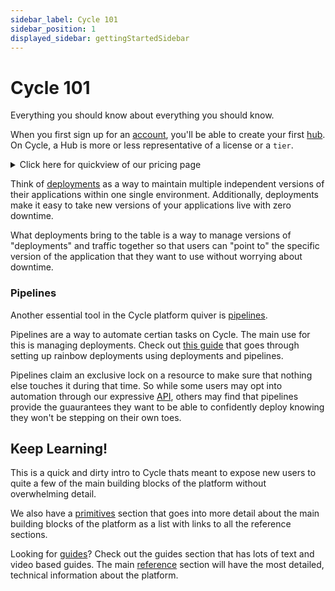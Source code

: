```yaml
---
sidebar_label: Cycle 101
sidebar_position: 1
displayed_sidebar: gettingStartedSidebar
---
```



# Cycle 101
Everything you should know about everything you should know. 

When you first sign up for an [account](/reference/accounts/), you'll be able to create your first [hub](/reference/hubs).  On Cycle, a Hub is more or less representative of a license or a `tier`.


<details>

  <summary>Click here for quickview of our pricing page</summary>

  <iframe 
    src="https://cycle.io/pricing" 
    width="100%" 
    height="500px" 
    style={{border: 0}}
    title="Cycle Pricing"
  />
  
</details>

You can see on this page there are three main tiers, `Lite`, `Startup`, and `Business`.  Each of these tiers represents a different monthly licesnse that includes a certain amount of resources, seats, and features included in the license (monthly). There is also an `Enterprise` tier that is custom and can be tailored to your specific needs.

The hub itself doesn't really "do" anything other than represent this space, but its  essential to have a hub set up so that you can start adding things like providers, servers, images, containers, and environments. 

## Providers and Servers 
The first thing you'll want to understand, once you have a hub set up, is how to add a provider and a server.  A provider is (generally) a cloud IaaS provider, and a server is a virtual (or bare metal) machine.  You can add a provider by clicking on on `Infrastructure` and then `Providers` in the left hand navigation, and then clicking the [`Add Provider`](/reference/infrastructure/providers/) button.  Once you've added a provider, you can add a server by clicking on the `Servers` tab in the left hand navigation, and then clicking the [`Add Server`](/reference/infrastructure/servers#add-server) button.


A server being online comes before anything else.  Environments and containers are dependent on having at least 1 server in place so there is somewhere to deploy to, as the server is the actual machine that the container(s) will run on. 

## Images
After provisioning the server (and making sure its online), the next thing to do is create an [image source](/reference/images/sources/) and image so that you can create a [container](/reference/containers). 

An image source is just a place where, as the user, you can define a location that Cycle can reach to pull all information to build your image from.  There are many different types, defined in the reference link above.  Once you have an image source, you can create an image from it.  An image is a snapshot of the files present at the point in time when the image was created.  You can create an image by clicking on the `Images` tab in the left hand navigation, then `Sources` followed by the [`Add Image`](/reference/images) button.


Once you have an image imported and the server online, it's time to create an environment and then deploy a container. 

## Environments and Deploying Your First Container 

If you're in a hurry and want to do this quickly, you can create an environment by clicking on the `Environments` tab in the left hand navigation, and then clicking the [`Add Environment`](/reference/environments) button.  Once you have an environment, you can deploy a container to it by clicking on the `Containers` tab in the left hand navigation, and then clicking the [`Add Container`](/reference/containers) button.

**BUT** 

Theres quite a bit more to learn here if you really want to understand whats going on. 

The envioronment itself represents something similar to a VPC or a network, and this environment will span all of the infrastructure of the cluster you've chosen during creating it.  

So if you have 3 different servers deployed to your cluster (lets say the cluster name is "production"), creating an environment with the `cluster` setting of `production` will create this network (or VPC) between those three servers.  This is important to understand because it means that any container deployed to this environment will be able to communicate with any other container deployed to this environment, regardless of which server they are on.  It's also important to note that adding servers to the cluster will automatically include them in the network (VPC) of the environment and removing them will remove them from the network.

### Services
One of the main paradigms in Cycle are the environment services: [discovery](/reference/environments/services/discovery), [load balancer](/reference/environments/services/loadbalancer), and [VPN](/reference/environments/services/VPN) (with the scheduler coming soon). 

Each of these services come preconfigured to work "out of the box", but can also be further customized to fit specific user needs. 

The load balancer handles all ingress traffic from the public internet to the environment, the discovery service is a localised DNS query resolver, and the VPN container allows for external endpoints to connect into the environment network, securely. 


### Deploy the Container
So the server is online, an image is imported, and an environment created.  Congrats!  You're ready to deploy your first [container](/reference/containers). 

Go to the newly created environment and click on the `Deploy Container` button to open the wizard.  For your first deployment the only settings you'll really need to care about are: 

1. Name - whats the name for my container. 
2. Image - which image do I want to deploy (select `Recent Images` then the first image to use the already imported image from eariler). 

Once these two fields are filled out you can click on `Deploy Container` and the container will be deployed with a single container instance.  

## More Important Tools
Getting a container deployed is relatively straightforward, but there are a few more important tools that you should know about.

### DNS 
Cycle has full featured DNS tooling including zones, record managment, TLS management, and deep integrations between DNS records and Cycle load balancers that uncover very powerful combinations.

:::info Hosted Zones 
Unless you have a specific need that prevents you from using [hosted zones](/reference/DNS/zones/hosted-zones), we recommend using them. 

:::

#### Delegation
One of the first questions that always comes up is "Do I need to change my root nameservers to Cycle to use the DNS Zone functionality?"  The answer is no.  You can [delegate a subdomain](/reference/DNS/zones/hosted-zones#delegating-sub-domains-to-cycle-from-your-domain-management-service) to Cycle and use the DNS Zone functionality without changing your root nameservers.  

This is done by creating a `NS` record at your root nameservers that points to the Cycle nameservers.  This is a very powerful feature that allows you to use the Cycle DNS Zone functionality without changing your root nameservers.


### Linked Records
While many of the records you'd create in a DNS zone will be familiar, Cycle introduces the [linked record](/reference/DNS/records/adding-records#type-linked) which are a special type of record provided by the platform.  These records are tied directly to a  container (or deployment) and alleviate the need to track and manage specific IP addresses. 

When creating linked records you can also select the option to have a TLS certificate assocaited with that record and Cycle will automatically manage the certificate for you.


### Stacks
[Stacks](/reference/stacks) are a way to group containers together and deploy them as a single unit.  This is useful for deploying applications that have multiple components that need to be deployed together.  A stack works by putting a stack file in the root of a repository and then linking that repository to a stack on Cycle.  

Beyond this, you can also think of a stack as a declairitve way to define an environment.  You can define not only the containers but also [scoped variables](/reference/environments/scoped-variables) and environment services. 


### Deployments 

<details>
<summary>Explore this concept with a video!</summary>

<iframe width="560" height="315" src="https://www.youtube.com/embed/KI0ml65D8Ws?si=aS8lw2lRnjsSQIR0" title="YouTube video player" frameborder="0" allow="accelerometer; autoplay; clipboard-write; encrypted-media; gyroscope; picture-in-picture; web-share" allowfullscreen></iframe>

</details>

Think of [deployments](/reference/environments/deployments) as a way  to maintain multiple independent versions of their applications within one single environment. Additionally, deployments make it easy to take new versions of your applications live with zero downtime.

What deployments bring to the table is a way to manage versions of "deployments" and traffic together so that users can "point to" the specific version of the application that they want to use without worrying about downtime.  

### Pipelines
Another essential tool in the Cycle platform quiver is [pipelines](/reference/pipelines). 

Pipelines are a way to automate certian tasks on Cycle.  The main use for this is managing deployments.  Check out [this guide](/guides/tutorials/deploy-pipeline) that goes through setting up rainbow deployments using deployments and pipelines.  

Pipelines claim an exclusive lock on a resource to make sure that nothing else touches it during that time.  So while some users may opt into automation through our expressive [API](https://api-docs.cycle.io), others may find that pipelines provide the guaurantees they want to be able to confidently deploy knowing they won't be stepping on their own toes.


## Keep Learning!

This is a quick and dirty intro to Cycle thats meant to expose new users to quite a few of the main building blocks of the platform without overwhelming detail.  

We also have a [primitives](/getting-started/concepts/primitives) section that goes into more detail about the main building blocks of the platform as a list with links to all the reference sections.

Looking for [guides](/guides/intro)? Check out the guides section that has lots of text and video based guides. The main [reference](/reference/intro) section will have the most detailed, technical information about the platform.


